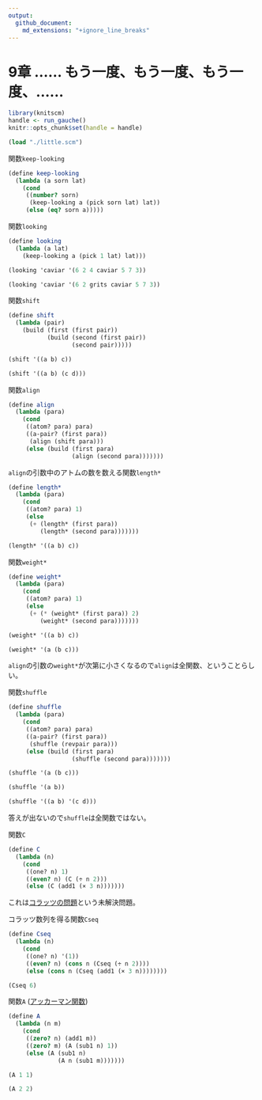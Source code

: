 ```yaml
---
output:
  github_document:
    md_extensions: "+ignore_line_breaks"
---
```


# 9章 …… もう一度、もう一度、もう一度、……

```r
library(knitscm)
handle <- run_gauche()
knitr::opts_chunk$set(handle = handle)
```

```scm
(load "./little.scm")
```

関数`keep-looking`

```scm
(define keep-looking
  (lambda (a sorn lat)
    (cond
     ((number? sorn)
      (keep-looking a (pick sorn lat) lat))
     (else (eq? sorn a)))))
```

関数`looking`

```scm
(define looking
  (lambda (a lat)
    (keep-looking a (pick 1 lat) lat)))
```

```scm
(looking 'caviar '(6 2 4 caviar 5 7 3))
```

```scm
(looking 'caviar '(6 2 grits caviar 5 7 3))
```

関数`shift`

```scm
(define shift
  (lambda (pair)
    (build (first (first pair))
           (build (second (first pair))
                  (second pair)))))
```

```scm
(shift '((a b) c))
```

```scm
(shift '((a b) (c d)))
```

関数`align`

```scm
(define align
  (lambda (para)
    (cond
     ((atom? para) para)
     ((a-pair? (first para))
      (align (shift para)))
     (else (build (first para)
                  (align (second para)))))))
```

`align`の引数中のアトムの数を数える関数`length*`

```scm
(define length*
  (lambda (para)
    (cond
     ((atom? para) 1)
     (else
      (+ (length* (first para))
         (length* (second para)))))))
```

```scm
(length* '((a b) c))
```

関数`weight*`

```scm
(define weight*
  (lambda (para)
    (cond
     ((atom? para) 1)
     (else
      (+ (* (weight* (first para)) 2)
         (weight* (second para)))))))
```

```scm
(weight* '((a b) c))
```

```scm
(weight* '(a (b c)))
```

`align`の引数の`weight*`が次第に小さくなるので`align`は全関数、ということらしい。

関数`shuffle`

```scm
(define shuffle
  (lambda (para)
    (cond
     ((atom? para) para)
     ((a-pair? (first para))
      (shuffle (revpair para)))
     (else (build (first para)
                  (shuffle (second para)))))))
```

```scm
(shuffle '(a (b c)))
```

```scm
(shuffle '(a b))
```

```scm
(shuffle '((a b) '(c d)))
```

答えが出ないので`shuffle`は全関数ではない。

関数`C`

```scm
(define C
  (lambda (n)
    (cond
     ((one? n) 1)
     ((even? n) (C (÷ n 2)))
     (else (C (add1 (× 3 n)))))))
```

これは[コラッツの問題](https://ja.wikipedia.org/wiki/%E3%82%B3%E3%83%A9%E3%83%83%E3%83%84%E3%81%AE%E5%95%8F%E9%A1%8C)という未解決問題。


コラッツ数列を得る関数`Cseq`

```scm
(define Cseq
  (lambda (n)
    (cond
     ((one? n) '(1))
     ((even? n) (cons n (Cseq (÷ n 2))))
     (else (cons n (Cseq (add1 (× 3 n))))))))
```

```scm
(Cseq 6)
```

関数`A` ([アッカーマン関数](https://ja.wikipedia.org/wiki/%E3%82%A2%E3%83%83%E3%82%AB%E3%83%BC%E3%83%9E%E3%83%B3%E9%96%A2%E6%95%B0))

```scm
(define A
  (lambda (n m)
    (cond
     ((zero? n) (add1 m))
     ((zero? m) (A (sub1 n) 1))
     (else (A (sub1 n)
              (A n (sub1 m)))))))
```

```scm
(A 1 1)
```

```scm
(A 2 2)
```
